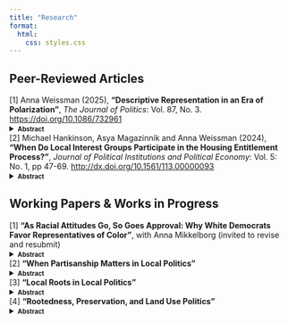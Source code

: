 ```yaml
---
title: "Research"
format:
  html:
    css: styles.css
---
```


## Peer-Reviewed Articles


\normalsize \[1\] Anna Weissman (2025), **"Descriptive Representation in an Era of Polarization"**, *The Journal of Politics*: Vol. 87, No. 3. <a href="https://doi.org/10.1086/732961" target="_blank">https://doi.org/10.1086/732961</a>
<details>
<summary><strong><span style="font-size:0.8em">Abstract</span></strong></summary>

Studies of descriptive representation find that voters more positively evaluate representatives who share their ascriptive characteristics. I argue that this pattern can be upended when voters develop more positive affect towards outgroups. In the United States, Democrats have increasingly expressed more positive views towards marginalized groups, while Republicans' attitudes about these groups have not shifted. Under such conditions, my argument predicts that the effect of representatives' race and gender on constituent evaluations should vary more by constituents' partisanship than by their own ascriptive characteristics. Applying a difference-in-differences design to 2008-2020 CCES data, I find that Democrats of all backgrounds now approve more highly of Congressmembers from historically marginalized groups, whereas Republicans' approval is unrelated to Member identity. Democrats also give women and minority representatives leeway to diverge ideologically. These findings demonstrate that polarizing attitudes about race and gender can disrupt classic patterns in how constituents evaluate representatives.

</details>


\normalsize \[2\] Michael Hankinson, Asya Magazinnik and Anna Weissman (2024), **"When Do Local Interest Groups Participate in the Housing Entitlement Process?"**, *Journal of Political Institutions and Political Economy*: Vol. 5: No. 1, pp 47-69. <a href="http://dx.doi.org/10.1561/113.00000093" target="_blank">http://dx.doi.org/10.1561/113.00000093</a>
<details>
<summary><strong><span style="font-size:0.8em">Abstract</span></strong></summary>

Local governments control a hidden flow of economic goods that never appear on city budgets. Through the housing entitlement process, city officials may condition approval on the benefits developers provide to organized interests. But the politics and policies created by this discretionary review have yet to be studied through the lens of interest group mobilization. We bridge this gap with an analysis of the behavior of construction unions in the housing entitlement process. Using data from 164 U.S. cities, we find that construction union representatives are more likely to attend public meetings to advocate for favorable labor agreements when the expected profitability of new housing developments is high — and thus, when there are more particularistic benefits on the table. While interest group competition within local participatory institutions may signal a robust, pluralist democracy, it also risks driving up housing costs, to the detriment of both organized and unorganized residents.

</details>


## Working Papers & Works in Progress

\normalsize \[1\] **"As Racial Attitudes Go, So Goes Approval: Why White Democrats Favor Representatives of Color"**, with Anna Mikkelborg (invited to revise and resubmit)
<details>
<summary><strong><span style="font-size:0.8em">Abstract</span></strong></summary>

Recent research shows that white Democrats have become more approving of politicians of color compared to white politicians in the last decade, in contrast with past research indicating that white voters typically prefer white representatives. White voters’ support for politicians of color has long been linked to their racial attitudes, implying that this change could be a result of white Democrats’ increasing racial liberalism. This mechanism deserves more than speculation, since understanding the cause of this shift influences expectations about its likely durability and broader implications for racial politics. This paper provides evidence of the persistence of this shift and evaluates the most plausible potential mechanisms behind it. We find that racial attitudes are strongly associated with white Democrats’ greater approval of representatives of color at the individual level and over time, while there is little evidence that either ideological stereotyping or differences in legislator quality are responsible. These results provide evidence that white Democrats' increasing racial liberalism influences consequential political opinions like support for representatives of color.

</details>


\normalsize  \[2\] **"When Partisanship Matters in Local Politics"**
<details>
<summary><strong><span style="font-size:0.8em">Abstract</span></strong></summary>

Recent scholarship challenges the traditional view that partisanship has little influence on local governance, showing that officials' party affiliation affects municipal decision-making. However, the prevailing explanations for why partisanship matters often assume conditions present only in certain types of municipalities. I argue that partisanship matters more in larger cities, where diverse electorates and more professionalized legislators create the context for partisan division, while smaller municipalities focus on managerial concerns with limited partisan conflict. Using local council meeting transcripts, a novel dataset of candidate statements, and an original survey of 1,280 elected officials, I find that partisan divides emerge primarily in larger cities on nationally salient issues, whereas smaller municipalities show little evidence of partisan policymaking. These findings bridge perspectives from early work and recent scholarship by demonstrating that partisan influence in local governance is context-dependent. This research refines our understanding of when and why national political dynamics shape local governance. 

</details>

\normalsize  \[3\] **"Local Roots in Local Politics"**
<details>
<summary><strong><span style="font-size:0.8em">Abstract</span></strong></summary>

How do geographic ties affect democratic representation? This question has been largely overlooked in municipal governance. Unlike much of the policymaking in state and national politics, local governance demands deep place-based knowledge. Using municipal council candidates' campaign statements, voter registration records, and original nationwide surveys of both local officials and members of the public, I show that local roots strongly predict candidate emergence in municipal elections. Nearly all candidates highlight their local connections, and most have lived in their municipalities for decades before running. Rather than affecting who wins an election, local roots determine who enters races in the first place. This has broad implications for representation, as both officials and constituents perceive differences in long-term residents' and newcomers' policy preferences on core local issues. In high-turnover cities, this dynamic may systematically under-represent mobile populations. These findings reveal that national-level geographic polarization is accompanied by distinct dynamics in local governance across rural and urban America.

</details>

\normalsize  \[4\] **"Rootedness, Preservation, and Land Use Politics"**
<details>
<summary><strong><span style="font-size:0.8em">Abstract</span></strong></summary>

Opposition to housing development is often attributed to material self-interest or the desire to exclude certain groups, but recent work suggests that residents may resist growth to preserve the physical or social character of their communities. I investigate whether embeddedness in place, measured through indicators such as residency tenure and birthplace, is associated with more preservationist land use preferences, and whether that relationship depends on the type of place in which someone lives. Using original survey data from 991 adults across rural, suburban, and urban America, I find that rootedness in a place does predict restrictive attitudes, but the strength and direction of this relationship varies by context. Different embeddedness indicators are tied to greater opposition to change across rural, urban, and suburban municipalities. These findings suggest that local housing politics are shaped not only by material self-interest, but also by how people experience and understand the places they call home. 

</details>
